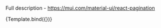 
<Meta title="Material-UI/Navigation/Pagination" component={Pagination} />


#

Full description - https://mui.com/material-ui/react-pagination

<Canvas>
  <Story
    name="Primary"
    args={{
      count: 10,
      color: 'primary',
    }}
  >
    {Template.bind({})}
  </Story>
</Canvas>

